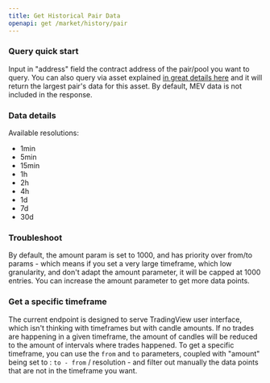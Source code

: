 ```yaml
---
title: Get Historical Pair Data
openapi: get /market/history/pair
---
```


### Query quick start

Input in "address" field the contract address of the pair/pool you want to query. You can also query via asset explained [in great details here](/rest-api-reference/docs/market-asset-query) and it will return the largest pair's data for this asset.
By default, MEV data is not included in the response.

### Data details

Available resolutions:

- 1min
- 5min
- 15min
- 1h
- 2h
- 4h
- 1d
- 7d
- 30d

### Troubleshoot

By default, the amount param is set to 1000, and has priority over from/to params - which means if you set a very large timeframe, which low granularity, and don't adapt the amount parameter, it will be capped at 1000 entries. You can increase the amount parameter to get more data points.

### Get a specific timeframe

The current endpoint is designed to serve TradingView user interface, which isn't thinking with timeframes but with candle amounts. If no trades are happening in a given timeframe, the amount of candles will be reduced to the amount of intervals where trades happened.
To get a specific timeframe, you can use the `from` and `to` parameters, coupled with "amount" being set to : `to - from` / resolution - and filter out manually the data points that are not in the timeframe you want.
